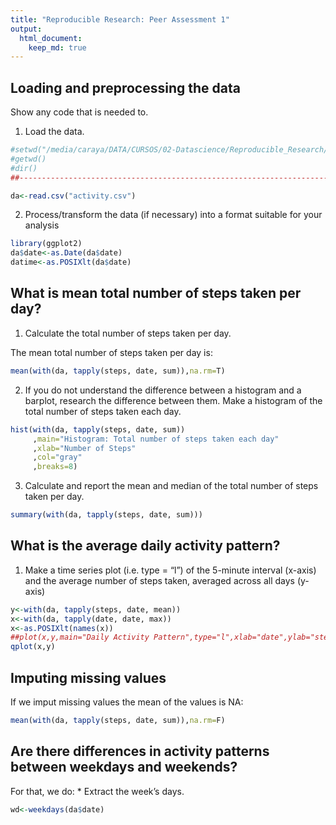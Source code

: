 ```yaml
---
title: "Reproducible Research: Peer Assessment 1"
output: 
  html_document:
    keep_md: true
---
```

## Loading and preprocessing the data
Show any code that is needed to.

1. Load the data.
```r
#setwd("/media/caraya/DATA/CURSOS/02-Datascience/Reproducible_Research/RepData_PeerAssessment1")
#getwd()
#dir()
##----------------------------------------------------------------------------
```
```r
da<-read.csv("activity.csv")
```

2. Process/transform the data (if necessary) into a format suitable for your analysis
```r
library(ggplot2)
da$date<-as.Date(da$date)
datime<-as.POSIXlt(da$date)
```

## What is mean total number of steps taken per day?
1. Calculate the total number of steps taken per day.

The mean total number of steps taken per day is:
```r
mean(with(da, tapply(steps, date, sum)),na.rm=T)
```

2. If you do not understand the difference between a histogram and a barplot, research the difference between them. Make a histogram of the total number of steps taken each day.

```r
hist(with(da, tapply(steps, date, sum))
     ,main="Histogram: Total number of steps taken each day"
     ,xlab="Number of Steps"
     ,col="gray"
     ,breaks=8)
```

3. Calculate and report the mean and median of the total number of steps taken per day.

```r
summary(with(da, tapply(steps, date, sum)))
```

## What is the average daily activity pattern?

1. Make a time series plot (i.e. type = "l") of the 5-minute interval (x-axis) and the average number of steps taken, averaged across all days (y-axis)

```r
y<-with(da, tapply(steps, date, mean))
x<-with(da, tapply(date, date, max))
x<-as.POSIXlt(names(x))
##plot(x,y,main="Daily Activity Pattern",type="l",xlab="date",ylab="steps")
qplot(x,y)
```

## Imputing missing values
If we imput missing values the mean of the values is NA:
```r
mean(with(da, tapply(steps, date, sum)),na.rm=F)
```

## Are there differences in activity patterns between weekdays and weekends?
For that, we do:
* Extract the week's days.
```r
wd<-weekdays(da$date)
```


